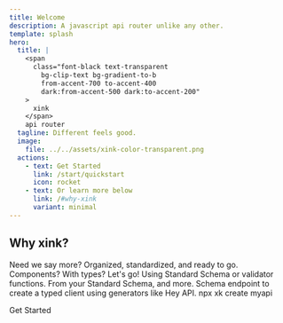 ```yaml
---
title: Welcome
description: A javascript api router unlike any other.
template: splash
hero:
  title: |
    <span
      class="font-black text-transparent
        bg-clip-text bg-gradient-to-b
        from-accent-700 to-accent-400
        dark:from-accent-500 dark:to-accent-200"
    >
      xink
    </span>
    api router
  tagline: Different feels good.
  image:
    file: ../../assets/xink-color-transparent.png
  actions:
    - text: Get Started
      link: /start/quickstart
      icon: rocket
    - text: Or learn more below
      link: /#why-xink
      variant: minimal
---
```



## Why xink?

<CardGrid stagger>
  <Card title="It's a Vite Plugin" icon="seti:vite">
		Need we say more?
	</Card>
  <Card title="Directory-based Routing" icon="seti:folder">
		Organized, standardized, and ready to go.
	</Card>
	<Card title="Supports JSX" icon="seti:react">
		Components? With types? Let's go!
	</Card>
	<Card title="Easy Data Validation" icon="seti:db">
		Using Standard Schema or validator functions.
	</Card>
	<Card title="Automatic OpenAPI Docs" icon="document">
		From your Standard Schema, and more.
	</Card>
  <Card title="API client support" icon="seti:typescript">
		Schema endpoint to create a typed client using generators like Hey API.
	</Card>
  <Card title="Setup is a one-liner" icon="forward-slash">
		npx xk create myapi
	</Card>
</CardGrid>

<LinkButton href="/start/quickstart" icon="right-arrow">Get Started</LinkButton>
